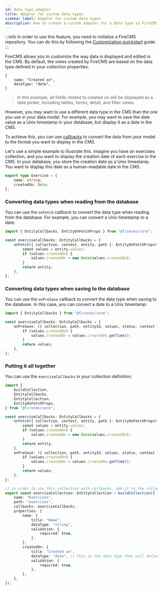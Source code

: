 ```yaml
---
id: data_type_adapter
title: Adapter for custom data types
sidebar_label: Adapter for custom data types
description: How to create a custom adapter for a data type in FireCMS
---
```


:::info
In order to use this feature, you need to initialize a FireCMS repository. You can do this by following the
[Customization quickstart](../cloud/quickstart) guide.
:::

FireCMS allows you to customize the way data is displayed and edited in the CMS. By default, the views created by
FireCMS are based on the data type defined in your collection properties:

```json5
{
    name: "Created on",
    dataType: "date",
}
```

> In this example, all fields related to created on will be displayed as a date picker, including tables,
> forms, detail, and filter views.

However, you may want to use a different data type in the CMS than the one you use in your data model. For example, you
may want to save the date value as a Unix timestamp in your database, but display it as a date in the CMS.

To achieve this, you can use [callbacks](../collections/callbacks) to convert the data from your model to the format
you want to display in the CMS.

Let's use a simple example to illustrate this. Imagine you have an exercises collection, and you want to display the
creation date of each exercise in the CMS. In your database, you store the creation date as a Unix timestamp. You want
to display this date as a human-readable date in the CMS.

```typescript
export type Exercise = {
    name: string;
    createdOn: Date;
};
```

### Converting data types when reading from the database

You can use the `onFetch` callback to convert the data type when reading from the database. For example, you can convert
a Unix timestamp to a date:

```typescript
import { EntityCallbacks, EntityOnFetchProps } from "@firecms/core";

const exerciseCallbacks: EntityCallbacks = {
    onFetch({ collection, context, entity, path }: EntityOnFetchProps) {
        const values = entity.values;
        if (values.createdOn) {
            values.createdOn = new Date(values.createdOn);
        }
        return entity;
    },
};
```

### Converting data types when saving to the database

You can use the `onPreSave` callback to convert the data type when saving to the database. In this case,
you can convert a date to a Unix timestamp:

```typescript
import { EntityCallbacks } from "@firecms/core";

const exerciseCallbacks: EntityCallbacks = {
    onPreSave: ({ collection, path, entityId, values, status, context }) => {
        if (values.createdOn) {
            values.createdOn = values.createdOn.getTime();
        }
        return values;
    },
};
```

### Putting it all together

You can use the `exerciseCallbacks` in your collection definition:

```typescript
import {
    buildCollection,
    EntityCallbacks,
    EntityCollection,
    EntityOnFetchProps,
} from "@firecms/core";

const exerciseCallbacks: EntityCallbacks = {
    onFetch({ collection, context, entity, path }: EntityOnFetchProps) {
        const values = entity.values;
        if (values.createdOn) {
            values.createdOn = new Date(values.createdOn);
        }
        return entity;
    },
    onPreSave: ({ collection, path, entityId, values, status, context }) => {
        if (values.createdOn) {
            values.createdOn = values.createdOn.getTime();
        }
        return values;
    },
};

// in order to use this collection with callbacks, add it to the collection definitions in the main app configuration
export const exerciseCollection: EntityCollection = buildCollection({
    name: "Exercises",
    path: "exercises",
    callbacks: exerciseCallbacks,
    properties: {
        name: {
            title: "Name",
            dataType: "string",
            validation: {
                required: true,
            },
        },
        createdOn: {
            title: "Created on",
            dataType: "date", // this is the data type that will define the created views
            validation: {
                required: true,
            },
        },
    },
});
```
